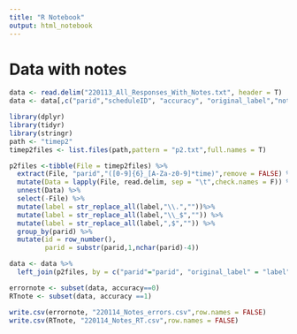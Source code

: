 ```yaml
---
title: "R Notebook"
output: html_notebook
---
```


# Data with notes

```r
data <- read.delim("220113_All_Responses_With_Notes.txt", header = T)
data <- data[,c("parid","scheduleID", "accuracy", "original_label","note")]
```

```r
library(dplyr)
library(tidyr)
library(stringr)
path <- "timep2"
timep2files <- list.files(path,pattern = "p2.txt",full.names = T)

p2files <-tibble(File = timep2files) %>%
  extract(File, "parid","([0-9]{6}_[A-Za-z0-9]*time)",remove = FALSE) %>%
  mutate(Data = lapply(File, read.delim, sep = "\t",check.names = F)) %>%
  unnest(Data) %>%
  select(-File) %>%
  mutate(label = str_replace_all(label,"\\.",""))%>%
  mutate(label = str_replace_all(label,"\\_$","")) %>%
  mutate(label = str_replace_all(label,",$","")) %>%
  group_by(parid) %>%
  mutate(id = row_number(),
         parid = substr(parid,1,nchar(parid)-4))

data <- data %>%
  left_join(p2files, by = c("parid"="parid", "original_label" = "label" ))

errornote <- subset(data, accuracy==0)
RTnote <- subset(data, accuracy ==1)

write.csv(errornote, "220114_Notes_errors.csv",row.names = FALSE)
write.csv(RTnote, "220114_Notes_RT.csv",row.names = FALSE)
```

